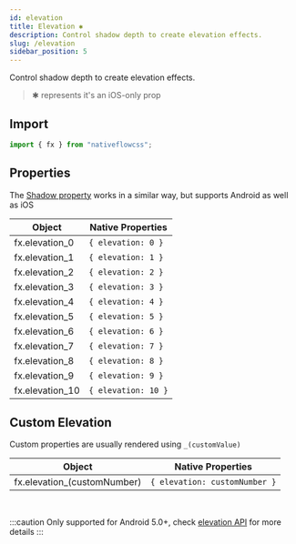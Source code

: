 ```yaml
---
id: elevation
title: Elevation ✱
description: Control shadow depth to create elevation effects.
slug: /elevation
sidebar_position: 5
---
```


Control shadow depth to create elevation effects.
>✱ represents it's an iOS-only prop

## Import

```js title="src/screens/Component.js"
import { fx } from "nativeflowcss";
```

## Properties

The [Shadow property](/docs/shadow) works in a similar way, but supports Android as well as iOS

<div class="scrollable-box">

| Object          | Native Properties   |
| --------------- | ------------------- |
| fx.elevation_0  | `{ elevation: 0 }`  |
| fx.elevation_1  | `{ elevation: 1 }`  |
| fx.elevation_2  | `{ elevation: 2 }`  |
| fx.elevation_3  | `{ elevation: 3 }`  |
| fx.elevation_4  | `{ elevation: 4 }`  |
| fx.elevation_5  | `{ elevation: 5 }`  |
| fx.elevation_6  | `{ elevation: 6 }`  |
| fx.elevation_7  | `{ elevation: 7 }`  |
| fx.elevation_8  | `{ elevation: 8 }`  |
| fx.elevation_9  | `{ elevation: 9 }`  |
| fx.elevation_10 | `{ elevation: 10 }` |

</div>

## Custom Elevation

Custom properties are usually rendered using `_(customValue)`

| Object                    | Native Properties             |
| ------------------------- | ----------------------------- |
| fx.elevation_(customNumber) | `{ elevation: customNumber }` |

<br />

:::caution
Only supported for Android 5.0+, check [elevation API](https://developer.android.com/training/material/shadows-clipping.html#Elevation) for more details
:::
